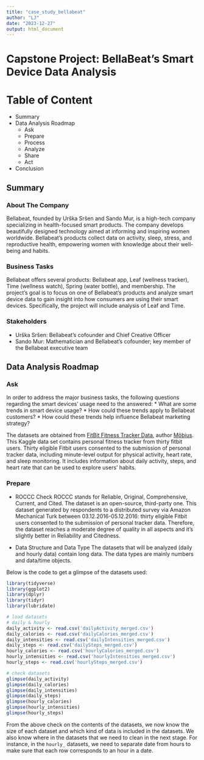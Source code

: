 ```yaml
---
title: "case_study_bellabeat"
author: "LJ"
date: "2023-12-27"
output: html_document
---
```

# Capstone Project: BellaBeat's Smart Device Data Analysis

# Table of Content
* Summary
* Data Analysis Roadmap
  + Ask
  + Prepare
  + Process
  + Analyze
  + Share
  + Act
* Conclusion

## Summary

### About The Company
Bellabeat, founded by Urška Sršen and Sando Mur, is a high-tech company specializing in health-focused smart products. The company develops beautifully designed technology aimed at informing and inspiring women worldwide. Bellabeat's products collect data on activity, sleep, stress, and reproductive health, empowering women with knowledge about their well-being and habits.

### Business Tasks
Bellabeat offers several products: Bellabeat app, Leaf (wellness tracker), Time (wellness watch), Spring (water bottle), and membership. The project's goal is to focus on one of Bellabeat’s products and analyze smart device data to gain insight into how consumers are using their smart devices. Specifically, the project will include analysis of Leaf and Time.

### Stakeholders
* Urška Sršen: Bellabeat’s cofounder and Chief Creative Officer
* Sando Mur: Mathematician and Bellabeat’s cofounder; key member of the Bellabeat executive team

## Data Analysis Roadmap
### Ask
In order to address the major business tasks, the following questions regarding the smart devices' usage need to the answered:
* What are some trends in smart device usage?
* How could these trends apply to Bellabeat customers?
* How could these trends help influence Bellabeat marketing strategy?

The datasets are obtained from [FitBit Fitness Tracker Data](https://www.kaggle.com/datasets/arashnic/fitbit/data), author [Möbius](https://www.kaggle.com/arashnic). This Kaggle data set
contains personal fitness tracker from thirty fitbit users. Thirty eligible Fitbit users consented to the submission of personal tracker data, including minute-level output for physical activity, heart rate, and sleep monitoring. It includes information about daily activity, steps, and heart rate that can be used to explore users’ habits.


### Prepare
* ROCCC Check
  ROCCC stands for Reliable, Original, Comprehensive, Current, and Cited. The dataset is an open-source, third-party one. This dataset generated by respondents to a distributed survey via Amazon Mechanical Turk between 03.12.2016-05.12.2016: thirty eligible Fitbit users consented to the submission of personal tracker data. Therefore, the dataset reaches a moderate degree of quality in all aspects and it's slightly better in Reliability and Citedness.
  
* Data Structure and Data Type
  The datasets that will be analyzed (daily and hourly data) contain long data. The data types are mainly numbers and data/time objects.

Below is the code to get a glimpse of the datasets used:
```r
library(tidyverse)
library(ggplot2)
library(dplyr)
library(tidyr)
library(lubridate)
```

```r
# load datasets
# daily & hourly
daily_activity <- read.csv('dailyActivity_merged.csv')
daily_calories <- read.csv('dailyCalories_merged.csv')
daily_intensities <- read.csv('dailyIntensities_merged.csv')
daily_steps <- read.csv('dailySteps_merged.csv')
hourly_calories <- read.csv('hourlyCalories_merged.csv')
hourly_intensities <- read.csv('hourlyIntensities_merged.csv')
hourly_steps <- read.csv('hourlySteps_merged.csv')
```

```r
# check datasets
glimpse(daily_activity)
glimpse(daily_calories)
glimpse(daily_intensities)
glimpse(daily_steps)
glimpse(hourly_calories)
glimpse(hourly_intensities)
glimpse(hourly_steps)
```

From the above check on the contents of the datasets, we now know the size of each dataset and which kind of data is included in the datasets. We also know where in the datasets that we need to clean in the next stage. For instance, in the `hourly_` datasets, we need to separate date from hours to make sure that each row corresponds to an hour in a date.